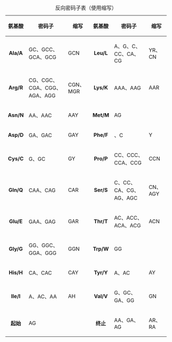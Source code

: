 {| class="wikitable"
|+反向密码子表（使用{{link-en|核酸符号|nucleic acid notation|IUPAC符号}}缩写）
!氨基酸
!密码子
! 缩写
!氨基酸
!密码子 
! 缩写
|-
! style="text-align:center;" | '''Ala/A'''
| GC{{{T|T}}}、GCC、GCA、GCG
| GCN
! style="text-align:center;" | '''Leu/L'''
| {{{T|T}}}{{{T|T}}}A、{{{T|T}}}{{{T|T}}}G、C{{{T|T}}}{{{T|T}}}、C{{{T|T}}}C、C{{{T|T}}}A、C{{{T|T}}}G
| Y{{{T|T}}}R、C{{{T|T}}}N
|-
! style="text-align:center;" | '''Arg/R'''
| CG{{{T|T}}}、CGC、CGA、CGG、AGA、AGG
| CGN、MGR
! style="text-align:center;" | '''Lys/K'''
| AAA、AAG
| AAR
|-
! style="text-align:center;" | '''Asn/N'''
| AA{{{T|T}}}、AAC
| AAY
! style="text-align:center;" | '''Met/M'''
| colspan="2" | A{{{T|T}}}G
|-
! style="text-align:center;" | '''Asp/D'''
| GA{{{T|T}}}、GAC
| GAY
! style="text-align:center;" | '''Phe/F'''
| {{{T|T}}}{{{T|T}}}{{{T|T}}}、{{{T|T}}}{{{T|T}}}C
| {{{T|T}}}{{{T|T}}}Y
|-
! style="text-align:center;" | '''Cys/C'''
| {{{T|T}}}G{{{T|T}}}、{{{T|T}}}GC
| {{{T|T}}}GY
! style="text-align:center;" | '''Pro/P'''
| CC{{{T|T}}}、CCC、CCA、CCG
| CCN
|-
! style="text-align:center;" | '''Gln/Q'''
| CAA、CAG
| CAR
! style="text-align:center;" | '''Ser/S'''
| {{{T|T}}}C{{{T|T}}}、{{{T|T}}}CC、{{{T|T}}}CA、{{{T|T}}}CG、AG{{{T|T}}}、AGC
| {{{T|T}}}CN、AGY
|-
! style="text-align:center;" | '''Glu/E'''
| GAA、GAG
| GAR
! style="text-align:center;" | '''Thr/T'''
| AC{{{T|T}}}、ACC、ACA、ACG
| ACN
|-
! style="text-align:center;" | '''Gly/G'''
| GG{{{T|T}}}、GGC、GGA、GGG
| GGN
! style="text-align:center;" | '''Trp/W'''
| colspan="2" | {{{T|T}}}GG
|-
! style="text-align:center;" | '''His/H'''
| CA{{{T|T}}}、CAC
| CAY
! style="text-align:center;" | '''Tyr/Y'''
| {{{T|T}}}A{{{T|T}}}、{{{T|T}}}AC
| {{{T|T}}}AY
|-
! style="text-align:center;" | '''Ile/I'''
| A{{{T|T}}}{{{T|T}}}、A{{{T|T}}}C、A{{{T|T}}}A
| A{{{T|T}}}H
! style="text-align:center;" | '''Val/V'''
| G{{{T|T}}}{{{T|T}}}、G{{{T|T}}}C、G{{{T|T}}}A、G{{{T|T}}}G
| G{{{T|T}}}N
|-
! style="text-align:center;" | '''起始'''
| colspan="2" | A{{{T|T}}}G
! style="text-align:center;" | '''终止'''
| {{{T|T}}}AA、{{{T|T}}}GA、{{{T|T}}}AG
| {{{T|T}}}AR、{{{T|T}}}RA
|}
<noinclude>{{Documentation}}